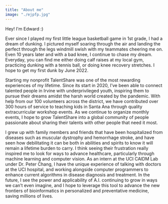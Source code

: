 ```yaml
---
title: "About me"
image: "./ejpfp.jpg"
---
```



Hey! I'm Edward :)

Ever since I played my first little league basketball game in 1st grade, I had a dream of dunking. I pictured myself soaring through the air and landing the perfect through the legs windmill swish with my teammates cheering me on. Even 10 years later and with a bad knee, I continue to chase my dream. Everyday, you can find me either doing calf raises at my local gym, practicing dunking with a tennis ball, or doing knee recovery stretches. I hope to get my first dunk by June 2022. 


Starting my nonprofit TalentShare was one of the most rewarding experiences of my lifetime. Since its start in 2020, I’ve been able to connect talented people in Irvine with underprivileged youth, inspiring them to pursue their dreams amidst the harsh world created by the pandemic. With help from our 100 volunteers across the district, we have contributed over 300 hours of service to teaching kids in Santa Ana through quality extracurricular workshop events. As we continue to organize monthly events, I hope to grow TalentShare into a global community of people passionate about sharing their talents with other people that need it most.


I grew up with family members and friends that have been hospitalized from diseases such as muscular dystrophy and hemorrhage stroke, and have seen how debilitating it can be both in abilities and spirits to know it will remain a lifetime burden to carry. I think seeing their frustration really inspired me to look for ways to advance healthcare, particularly through machine learning and computer vision. As an intern at the UCI CAIDM Lab under Dr. Peter Chang, I have the unique experience of talking with doctors at the UCI hospital, and working alongside computer programmers to enhance current algorithms in disease diagnosis and treatment. In the future, I see the power and applicability of A.I. continuing to grow in ways we can’t even imagine, and I hope to leverage this tool to advance the new frontiers of bioinformatics in personalized and preventative medicine, saving millions of lives.

